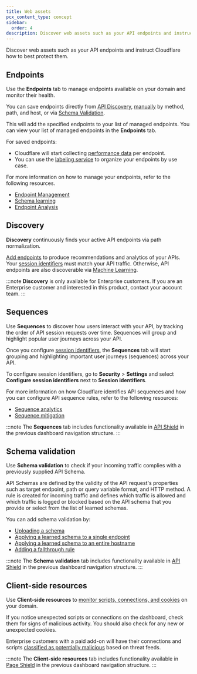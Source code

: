 ```yaml
---
title: Web assets
pcx_content_type: concept
sidebar:
  order: 4
description: Discover web assets such as your API endpoints and instruct Cloudflare how to best protect them.
---
```


Discover web assets such as your API endpoints and instruct Cloudflare how to best protect them.

## Endpoints

Use the **Endpoints** tab to manage endpoints available on your domain and monitor their health.

You can save endpoints directly from [API Discovery](/api-shield/management-and-monitoring/endpoint-management/#add-endpoints-from-api-discovery), [manually](/api-shield/management-and-monitoring/endpoint-management/#add-endpoints-manually) by method, path, and host, or via [Schema Validation](/api-shield/management-and-monitoring/endpoint-management/#add-endpoints-from-schema-validation).

This will add the specified endpoints to your list of managed endpoints. You can view your list of managed endpoints in the **Endpoints** tab.

For saved endpoints:

- Cloudflare will start collecting [performance data](/api-shield/management-and-monitoring/endpoint-management/#endpoint-analysis) per endpoint.
- You can use the [labeling service](/api-shield/management-and-monitoring/endpoint-labels/) to organize your endpoints by use case.

For more information on how to manage your endpoints, refer to the following resources.

- [Endpoint Management](/api-shield/management-and-monitoring/endpoint-management/)
- [Schema learning](/api-shield/management-and-monitoring/endpoint-management/schema-learning/)
- [Endpoint Analysis](/api-shield/management-and-monitoring/endpoint-management/#endpoint-analysis)

## Discovery

**Discovery** continuously finds your active API endpoints via path normalization.

[Add endpoints](/api-shield/management-and-monitoring/endpoint-management/#add-endpoints-from-api-discovery) to produce recommendations and analytics of your APIs. Your [session identifiers](/api-shield/management-and-monitoring/session-identifiers/) must match your API traffic. Otherwise, API endpoints are also discoverable via [Machine Learning](/api-shield/security/api-discovery/#machine-learning-based-discovery).

:::note
**Discovery** is only available for Enterprise customers. If you are an Enterprise customer and interested in this product, contact your account team.
:::

## Sequences

Use **Sequences** to discover how users interact with your API, by tracking the order of API session requests over time. Sequences will group and highlight popular user journeys across your API.

Once you configure [session identifiers](/api-shield/management-and-monitoring/session-identifiers/), the **Sequences** tab will start grouping and highlighting important user journeys (sequences) across your API.

To configure session identifiers, go to **Security** > **Settings** and select **Configure session identifiers** next to **Session identifiers**.

For more information on how Cloudflare identifies API sequences and how you can configure API sequence rules, refer to the following resources:

- [Sequence analytics](/api-shield/security/sequence-analytics/)
- [Sequence mitigation](/api-shield/security/sequence-mitigation/)

:::note
The **Sequences** tab includes functionality available in [API Shield](/api-shield/) in the previous dashboard navigation structure.
:::

## Schema validation

Use **Schema validation** to check if your incoming traffic complies with a previously supplied API Schema.

API Schemas are defined by the validity of the API request's properties such as target endpoint, path or query variable format, and HTTP method. A rule is created for incoming traffic and defines which traffic is allowed and which traffic is logged or blocked based on the API schema that you provide or select from the list of learned schemas.

You can add schema validation by:

- [Uploading a schema](/api-shield/security/schema-validation/#add-validation-by-uploading-a-schema)
- [Applying a learned schema to a single endpoint](/api-shield/security/schema-validation/#add-validation-by-applying-a-learned-schema-to-a-single-endpoint)
- [Applying a learned schema to an entire hostname](/api-shield/security/schema-validation/#add-validation-by-applying-a-learned-schema-to-an-entire-hostname)
- [Adding a fallthrough rule](/api-shield/security/schema-validation/#add-validation-by-adding-a-fallthrough-rule)

:::note
The **Schema validation** tab includes functionality available in [API Shield](/api-shield/) in the previous dashboard navigation structure.
:::

## Client-side resources

Use **Client-side resources** to [monitor scripts, connections, and cookies](/page-shield/detection/monitor-connections-scripts/) on your domain.

If you notice unexpected scripts or connections on the dashboard, check them for signs of malicious activity. You should also check for any new or unexpected cookies.

Enterprise customers with a paid add-on will have their connections and scripts [classified as potentially malicious](/page-shield/how-it-works/malicious-script-detection/) based on threat feeds.

:::note
The **Client-side resources** tab includes functionality available in [Page Shield](/page-shield/) in the previous dashboard navigation structure.
:::
